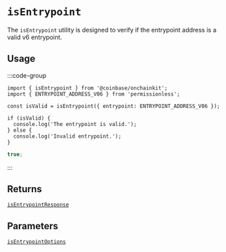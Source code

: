 # `isEntrypoint`

The `isEntrypoint` utility is designed to verify if the entrypoint address is a valid v6 entrypoint.

## Usage

:::code-group

```tsx [code]
import { isEntrypoint } from '@coinbase/onchainkit';
import { ENTRYPOINT_ADDRESS_V06 } from 'permissionless';

const isValid = isEntrypoint({ entrypoint: ENTRYPOINT_ADDRESS_V06 });

if (isValid) {
  console.log('The entrypoint is valid.');
} else {
  console.log('Invalid entrypoint.');
}
```

```ts [return value]
true;
```

:::

## Returns

[`isEntrypointResponse`](/types#isentrypointresponse)

## Parameters

[`isEntrypointOptions`](/types#isentrypointoptions)
